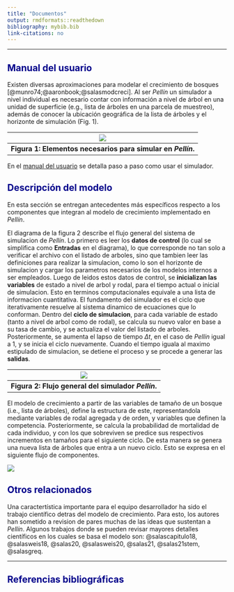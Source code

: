 ```yaml
---
title: "Documentos"
output: rmdformats::readthedown
bibliography: mybib.bib
link-citations: no
---
```


<style>H1{color:DarkBlue;}</style>
<style>H2{color:DarkBlue;}</style>


--------

## Manual del usuario
Existen diversas aproximaciones para modelar el crecimiento de bosques [@munro74;@aaronbook;@salasmodcreci]. 
 Al ser *Pellín* un simulador a nivel individual es necesario contar con información a nivel de árbol en una unidad de superficie (e.g., lista de árboles en una  parcela de muestreo), además de conocer la ubicación geográfica   de la lista de árboles y el horizonte   de simulación (Fig. 1).

| ![](img/diagram1.png) |
|:--:|
| <b>Figura 1: Elementos necesarios para simular en *Pellín*. </b>|


En el 
[manual del usuario](manualPellin.pdf) se detalla paso a paso como usar el simulador.

## Descripción del modelo
En esta sección se entregan antecedentes más específicos respecto a los componentes que integran al modelo de crecimiento implementado en *Pellín*.

El diagrama de la figura 2 describe el flujo general 
del sistema de simulacion de *Pellín*. Lo primero
es leer los **datos de control** (lo cual se simplifica
como **Entradas** en el diagrama), lo que corresponde
no tan solo a verificar el archivo con el listado de arboles, sino
que tambien leer las definiciones para realizar
la simulacion, como lo son el horizonte de simulacion
 y cargar los parametros necesarios de los modelos internos
 a ser empleados. Luego de leidos estos datos de control, se **inicializan
 las variables** de estado a nivel de arbol y rodal, para
 el tiempo actual o inicial de simulacion. Esto en terminos computacionales equivale a una lista de informacion cuantitativa.
 El fundamento del simulador es el ciclo que iterativamente resuelve
 al sistema dinamico de ecuaciones que lo conforman. Dentro del **ciclo
 de simulacion**,
 para cada variable de estado (tanto a nivel de arbol como de rodal),
 se calcula su nuevo valor en base a su tasa de cambio, y se actualiza
 el valor del listado de arboles. Posteriormente, se aumenta
 el lapso de tiempo $\Delta t$, en el caso de *Pellín* igual a 1,
 y se inicia el ciclo nuevamente. Cuando el tiempo iguala al maximo
 estipulado de simulacion, se detiene el proceso y se procede
 a generar las **salidas**.
 
| ![](img/flujoSimuladorGral.png) |
|:--:|
| <b>Figura 2: Flujo general del simulador *Pellín*. </b>|

 
El modelo de crecimiento a partir de las variables
de tamaño de un bosque (i.e., lista de árboles),
 define la estructura de este, representandola mediante variables de rodal agregada y de orden, y 
  variables que definen la competencia. Posteriormente,
   se calcula la probabilidad de mortalidad de cada individuo, y con los que sobreviven se predice sus
   respectivos incrementos en tamaños para el siguiente ciclo. De esta manera se genera una nueva lista de árboles que entra a un nuevo ciclo.
 Esto se expresa en el siguiente flujo de componentes.

![](img/flujoGral.png)

## Otros relacionados
Una caractertística importante para el equipo desarrollador ha sido el trabajo científico detras del modelo de crecimiento. Para esto, los autores han sometido a revision de pares muchas de las ideas que sustentan a *Pellín*. Algunos trabajos donde se pueden revisar mayores detalles científicos en los cuales se basa el modelo son: @salascapitulo18,  @salasweis18, @salas20, @salasweis20, @salas21, @salas21stem, @salasgreq.


--------
## Referencias bibliográficas

<!--- 
áfica]--Tiene la información
flowchart LR
    id1[(Ubicacion geografica parcela)]--id2[(Lista de arboles)]
output: html_document

<style>H2{color:Red;}</style>
**Some of my older websites**
Pellín: un simulador de crecimiento de bosques nativos
![](images/chacai01.jpg)

output: 
  html_document:
    toc: FALSE
    
    ![Amazon Rainforest](img/diagram1.png)


[![](https://mermaid.ink/img/pako:eNqNkU1OAzEMha9ied0u-FkNEkioSEVCbCirSRfpxDO1lDhVJlnAaA7TM3CEuRiu-BOLUnaO3_eenWTAJjrCCrtkd1tYLa6MADxq76x-3nBjG44CHcUuTftWz-tv4Lx-4D5bcATTPm2ip_5HvKiXMfFrlEzQcyheg6Y3WZ-Mn8-vb4cVkxB4CyxtTOHDezP-OfpfxmNrnTIfFdV4yL2s74X1Lr9CjRjBGQZSnJ2-8XBYw2DeUiCDlZaOWlt8NmhkVLTsnM105zjHhFVrfU8ztCXHpxdpsMqp0Be0YKtfFj6p8R3jL6i2)](https://mermaid-js.github.io/mermaid-live-editor/edit#pako:eNqNkU1OAzEMha9ied0u-FkNEkioSEVCbCirSRfpxDO1lDhVJlnAaA7TM3CEuRiu-BOLUnaO3_eenWTAJjrCCrtkd1tYLa6MADxq76x-3nBjG44CHcUuTftWz-tv4Lx-4D5bcATTPm2ip_5HvKiXMfFrlEzQcyheg6Y3WZ-Mn8-vb4cVkxB4CyxtTOHDezP-OfpfxmNrnTIfFdV4yL2s74X1Lr9CjRjBGQZSnJ2-8XBYw2DeUiCDlZaOWlt8NmhkVLTsnM105zjHhFVrfU8ztCXHpxdpsMqp0Be0YKtfFj6p8R3jL6i2)

<img src='img/diagram1.png' width='200'>    
-->
